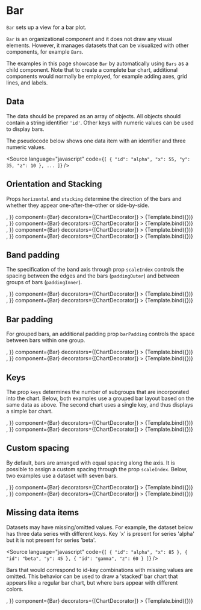 
# Bar

<Meta title="Addons/Band/Bar" />

`Bar` sets up a view for a bar plot.

<ArgsTable of={Bar} />

`Bar` is an organizational component and it does not draw any visual elements. However, it manages datasets that can be visualized with other components, for example `Bars`.

The examples in this page showcase `Bar` by automatically using `Bars` as a child component. Note that to create a complete bar chart, additional components would normally be employed, for example adding axes, grid lines, and labels.

## Data

The data should be prepared as an array of objects. All objects should contain a string identifier `'id'`. Other keys with numeric values can be used to display bars.

The pseudocode below shows one data item with an identifier and three numeric values.

<Source
    language="javascript"
    code={`
[
  {
    "id": "alpha",
    "x": 55,
    "y": 35,
    "z": 10
  },
  ...
]
`}
/>

## Orientation and Stacking

Props `horizontal` and `stacking` determine the direction of the bars and whether they appear one-after-the-other or side-by-side.

<Canvas>
    <Story
        name="vertical, grouped"
        args={{
            ...commonBarProps,
            horizontal: false,
            stacked: false,
            children: <Bars />,
        }}
        component={Bar}
        decorators={[ChartDecorator]}
    >
        {Template.bind({})}
    </Story>
    <Story
        name="vertical, stacked"
        args={{
            ...commonBarProps,
            horizontal: false,
            stacked: true,
            children: <Bars />,
        }}
        component={Bar}
        decorators={[ChartDecorator]}
    >
        {Template.bind({})}
    </Story>
    <Story
        name="horizontal, grouped"
        args={{
            ...commonBarProps,
            horizontal: true,
            stacked: false,
            children: <Bars />,
        }}
        component={Bar}
        decorators={[ChartDecorator]}
    >
        {Template.bind({})}
    </Story>
    <Story
        name="horizontal, stacked"
        args={{
            ...commonBarProps,
            horizontal: true,
            stacked: true,
            children: <Bars />,
        }}
        component={Bar}
        decorators={[ChartDecorator]}
    >
        {Template.bind({})}
    </Story>
</Canvas>

## Band padding

The specification of the band axis through prop `scaleIndex` controls the spacing between the edges and the bars (`paddingOuter`) and between groups of bars (`paddingInner`).

<Canvas>
    <Story
        name="large outer padding"
        args={{
            ...commonBarProps,
            horizontal: false,
            stacked: true,
            scaleIndex: {
                variant: 'band',
                paddingOuter: 0.8,
                paddingInner: 0.1,
            },
            children: <Bars />,
        }}
        component={Bar}
        decorators={[ChartDecorator]}
    >
        {Template.bind({})}
    </Story>
    <Story
        name="large inner padding"
        args={{
            ...commonBarProps,
            horizontal: false,
            stacked: true,
            scaleIndex: {
                variant: 'band',
                paddingOuter: 0.1,
                paddingInner: 0.8,
            },
            children: <Bars />,
        }}
        component={Bar}
        decorators={[ChartDecorator]}
    >
        {Template.bind({})}
    </Story>
</Canvas>

## Bar padding

For grouped bars, an additional padding prop `barPadding` controls the space between bars within one group.

<Canvas>
    <Story
        name="large bar padding"
        args={{
            ...commonBarProps,
            horizontal: false,
            stacked: false,
            barPadding: 0.8,
            children: <Bars />,
        }}
        component={Bar}
        decorators={[ChartDecorator]}
    >
        {Template.bind({})}
    </Story>
    <Story
        name="zero bar padding"
        args={{
            ...commonBarProps,
            horizontal: false,
            stacked: false,
            barPadding: 0.0,
            children: <Bars />,
        }}
        component={Bar}
        decorators={[ChartDecorator]}
    >
        {Template.bind({})}
    </Story>
</Canvas>

## Keys

The prop `keys` determines the number of subgroups that are incorporated into the chart. Below, both examples use a grouped bar layout based on the same data as above. The second chart uses a single key, and thus displays a simple bar chart.

<Canvas>
    <Story
        name="two keys"
        args={{
            ...commonBarProps,
            horizontal: false,
            stacked: false,
            keys: ['x', 'y'],
            children: <Bars />,
        }}
        component={Bar}
        decorators={[ChartDecorator]}
    >
        {Template.bind({})}
    </Story>
    <Story
        name="single key"
        args={{
            ...commonBarProps,
            horizontal: false,
            stacked: false,
            keys: ['x'],
            children: <Bars />,
        }}
        component={Bar}
        decorators={[ChartDecorator]}
    >
        {Template.bind({})}
    </Story>
</Canvas>

## Custom spacing

By default, bars are arranged with equal spacing along the axis. It is possible to assign a custom spacing through the prop `scaleIndex`. Below, two examples use a dataset with seven bars.

<Canvas>
    <Story
        name="equal spacing"
        args={{
            ...commonBarProps,
            data: dataSingles,
            keys: ['value'],
            horizontal: false,
            stacked: false,
            scaleIndex: {
                variant: 'band',
                domain: ['A', 'B', 'C', 'D', 'E', 'F', 'G'],
                padding: 0.2,
            },
            children: <Bars />,
        }}
        component={Bar}
        decorators={[ChartDecorator]}
    >
        {Template.bind({})}
    </Story>
    <Story
        name="custom spacing"
        args={{
            ...commonBarProps,
            data: dataSingles,
            keys: ['value'],
            horizontal: false,
            stacked: false,
            scaleIndex: {
                variant: 'band',
                domain: ['A', 'B', 'C', 'D', 'E', 'F', 'G'],
                padding: 0.2,
                extraPadding: { E: 0.9 },
            },
            children: <Bars />,
        }}
        component={Bar}
        decorators={[ChartDecorator]}
    >
        {Template.bind({})}
    </Story>
</Canvas>

## Missing data items

Datasets may have missing/omitted values. For example, the dataset below has three data series with different keys. Key 'x' is present for series 'alpha' but it is not present for series 'beta'.

<Source
    language="javascript"
    code={`
[
  {
    "id": "alpha",
    "x": 85
  },
  {
    "id": "beta",
    "y": 45
  },
  {
    "id": "gamma",
    "z": 60
  }
]
`}
/>

Bars that would correspond to id-key combinations with missing values are omitted. This behavior can be used to draw a 'stacked' bar chart that appears like a regular bar chart, but where bars appear with different colors.

<Canvas>
    <Story
        name="missing keys"
        args={{
            ...commonBarProps,
            data: dataMissing,
            horizontal: false,
            stacked: true,
            scaleIndex: {
                variant: 'band',
                padding: 0.2,
            },
            children: <Bars />,
        }}
        component={Bar}
        decorators={[ChartDecorator]}
    >
        {Template.bind({})}
    </Story>
</Canvas>
